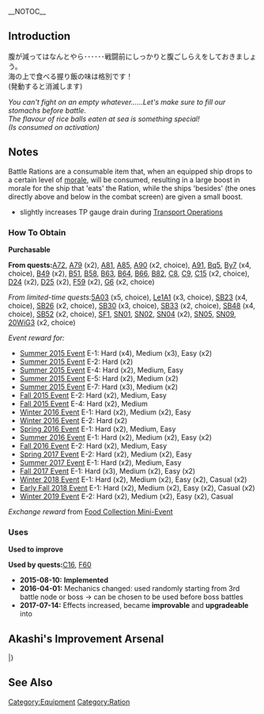 __NOTOC__
{{EquipmentInfo|145}}

==Introduction==

腹が減ってはなんとやら･･････戦闘前にしっかりと腹ごしらえをしておきましょう。<br>
海の上で食べる握り飯の味は格別です！<br>
(発動すると消滅します)

''You can't fight on an empty whatever......Let's make sure to fill our stomachs before battle.''<br>
''The flavour of rice balls eaten at sea is something special!''<br>
''(Is consumed on activation)''

==Notes==
Battle Rations are a consumable item that, when an equipped ship drops to a certain level of [[morale]], will be consumed, resulting in a large boost in morale for the ship that 'eats' the Ration, while the ships 'besides' (the ones directly above and below in the combat screen) are given a small boost.
*{{PAGENAME}} slightly increases TP gauge drain during [[Transport Operation#Equipment TP Value|Transport Operations]]

<div class="mw-collapsible"><h3>How To Obtain</h3>
<div class="mw-collapsible-content">
'''Purchasable'''

'''From quests: '''[[Quests#A72|A72]], [[Quests#A79|A79]] (x2), [[Quests#A81|A81]], [[Quests#A85|A85]], [[Quests#A90|A90]] (x2, choice), [[Quests#A91|A91]], [[Quests#Bq5|Bq5]], [[Quests#By7|By7]] (x4, choice), [[Quests#B49|B49]] (x2), [[Quests#B51|B51]], [[Quests#B58|B58]], [[Quests#B63|B63]], [[Quests#B64|B64]], [[Quests#B66|B66]], [[Quests#B82|B82]], [[Quests#C8|C8]], [[Quests#C9|C9]], [[Quests#C15|C15]] (x2, choice), [[Quests#D24|D24]] (x2), [[Quests#D25|D25]] (x2), [[Quests#F59|F59]] (x2), [[Quests#G6|G6]] (x2, choice)

''From limited-time quests: ''[[Quests/Seasonal#5A03|5A03]] (x5, choice), [[Quests/Seasonal#Le1A1|Le1A1]] (x3, choice), [[Quests/Seasonal#SB23|SB23]] (x4, choice), [[Quests/Seasonal#SB26|SB26]] (x2, choice), [[Quests/Seasonal#SB30|SB30]] (x3, choice), [[Quests/Seasonal#SB33|SB33]] (x2, choice), [[Quests/Seasonal#SB48|SB48]] (x4, choice), [[Quests/Seasonal#SB52|SB52]] (x2, choice), [[Quests/Seasonal#SF1|SF1]], [[Quests/Seasonal#SN01|SN01]], [[Quests/Seasonal#SN02|SN02]], [[Quests/Seasonal#SN04|SN04]] (x2), [[Quests/Seasonal#SN05|SN05]], [[Quests/Seasonal#SN09|SN09]], [[Quests/Seasonal#20WiG3|20WiG3]] (x2, choice)

''Event reward for:''
* [[Summer 2015 Event]] E-1: Hard (x4), Medium (x3), Easy (x2)
* [[Summer 2015 Event]] E-2: Hard (x2)
* [[Summer 2015 Event]] E-4: Hard (x2), Medium, Easy
* [[Summer 2015 Event]] E-5: Hard (x2), Medium (x2)
* [[Summer 2015 Event]] E-7: Hard (x3), Medium (x2)
* [[Fall 2015 Event]] E-2: Hard (x2), Medium, Easy
* [[Fall 2015 Event]] E-4: Hard (x2), Medium
* [[Winter 2016 Event]] E-1: Hard (x2), Medium (x2), Easy
* [[Winter 2016 Event]] E-2: Hard (x2)
* [[Spring 2016 Event]] E-1: Hard (x2), Medium, Easy
* [[Summer 2016 Event]] E-1: Hard (x2), Medium (x2), Easy (x2)
* [[Fall 2016 Event]] E-2: Hard (x2), Medium, Easy
* [[Spring 2017 Event]] E-2: Hard (x2), Medium (x2), Easy
* [[Summer 2017 Event]] E-1: Hard (x2), Medium, Easy
* [[Fall 2017 Event]] E-1: Hard (x3), Medium (x2), Easy (x2)
* [[Winter 2018 Event]] E-1: Hard (x2), Medium (x2), Easy (x2), Casual (x2)
* [[Early Fall 2018 Event]] E-1: Hard (x2), Medium (x2), Easy (x2), Casual (x2)
* [[Winter 2019 Event]] E-2: Hard (x2), Medium (x2), Easy (x2), Casual

''Exchange reward'' from [[Spring 2018 Food Collection Mini-Event|Food Collection Mini-Event]]

</div></div>

<div class="mw-collapsible"><h3>Uses</h3>
<div class="mw-collapsible-content">
'''Used to improve''' {{Equipment/Link|Combat Ration}}

'''Used by quests: '''[[Quests#C16|C16]], [[Quests#F60|F60]]

</div></div>


<div class="mw-collapsible><h3>Updates History</h3>
<div class="mw-collapsible-content>
* '''2015-08-10:''' '''Implemented'''
* '''2016-04-01:''' Mechanics changed: used randomly starting from 3rd battle node or boss -> can be chosen to be used before boss battles
* '''2017-07-14:''' Effects increased, became '''improvable''' and '''upgradeable''' into {{Equipment/Link|Combat Ration (Special Onigiri)}}
</div></div>

== Akashi's Improvement Arsenal ==
{{AkashiWorkshop}}
{{AkashiWorkshopLine
| Name = {{PAGENAME}}
| ItemType = Rations
| Fuel = 10
| Ammo = 0
| Steel = 0
| Baux = 5
|Mats0-5 = 1/2
|Mats6-9 = 1/2
|Mats10 = 1/3
|Screws0-5 = 0/0
|Screws6-9 = 1/1
|Screws10 = 0/1
|EquipConsume0-5 = 1x{{Rations|Combat Ration}}
|EquipConsume6-9 = -
|EquipConsume10 = 1x{{Rations|Combat Ration}}
| Sun = Na<br/>A
| Mon = Na<br/>&nbsp;
| Tue = Na<br/>&nbsp;
| Wed = Na<br/>&nbsp;
| Thu = Na<br/>&nbsp;
| Fri = Na<br/>A
| Sat = Na<br/>A
| 2ndShip = [[Naganami]]<br/>[[Agano]]
| Notes = Uses [[Combat Ration]] for improvement up to ★+6 <br> Upgrades [[Battle Ration (Special Onigiri)|Combat Ration (Special Onigiri)]]
}}
|}

==See Also==
{{Equipmentlist}}
[[Category:Equipment]]
[[Category:Ration]]